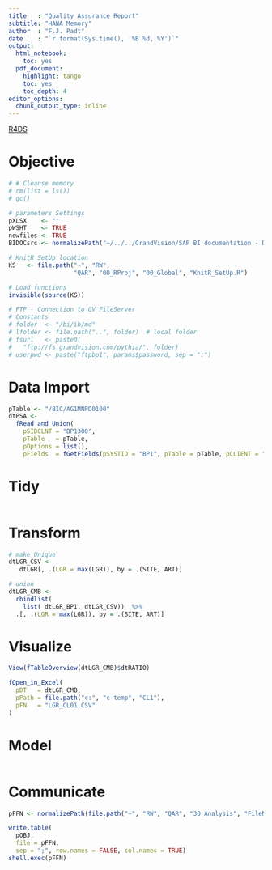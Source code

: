 ```yaml
---
title   : "Quality Assurance Report"
subtitle: "HANA Memory"
author  : "F.J. Padt"
date    : "`r format(Sys.time(), '%B %d, %Y')`"
output:
  html_notebook:
    toc: yes
  pdf_document:
    highlight: tango
    toc: yes
    toc_depth: 4
editor_options: 
  chunk_output_type: inline
---
```


[R4DS](http://r4ds.had.co.nz/introduction.html)

# Objective


```r
# # Cleanse memory
# rm(list = ls())
# gc()

# parameters Settings
pXLSX    <- "" 
pWSHT    <- TRUE
newfiles <- TRUE
BIDOCsrc <- normalizePath("~/../../GrandVision/SAP BI documentation - Documents/bi-doc/src/")

# KnitR SetUp location
KS   <- file.path("~", "RW",
                  "QAR", "00_RProj", "00_Global", "KnitR_SetUp.R")

# Load functions
invisible(source(KS))

# FTP - Connection to GV FileServer
# Constants
# folder  <- "/bi/ib/md"          
# lfolder <- file.path("..", folder)  # local folder
# fsurl   <- paste0(
#   "ftp://fs.grandvision.com/pythia/", folder)
# userpwd <- paste("ftpbp1", params$password, sep = ":")

```

# Data Import

```r
pTable <- "/BIC/AG1MNPD0100"
dtPSA <-
  fRead_and_Union(
    pSIDCLNT = "BP1300",
    pTable   = pTable,
    pOptions = list(),
    pFields  = fGetFields(pSYSTID = "BP1", pTable = pTable, pCLIENT = "300"))

```


# Tidy

```r


```

# Transform

```r
# make Unique
dtLGR_CSV <- 
   dtLGR[, .(LGR = max(LGR)), by = .(SITE, ART)]

# union 
dtLGR_CMB <- 
  rbindlist(
    list( dtLGR_BP1, dtLGR_CSV))  %>%
  .[, .(LGR = max(LGR)), by = .(SITE, ART)]

```

# Visualize

```r
View(fTableOverview(dtLGR_CMB)$dtRATIO)

fOpen_in_Excel(
  pDT   = dtLGR_CMB,
  pPath = file.path("c:", "c-temp", "CL1"),
  pFN   = "LGR_CL01.CSV" 
)

```

# Model

```r

```

# Communicate

```r

pFFN <- normalizePath(file.path("~", "RW", "QAR", "30_Analysis", "FileName.csv"))

write.table(
  pOBJ,
  file = pFFN, 
  sep = ";", row.names = FALSE, col.names = TRUE)
shell.exec(pFFN)
```


